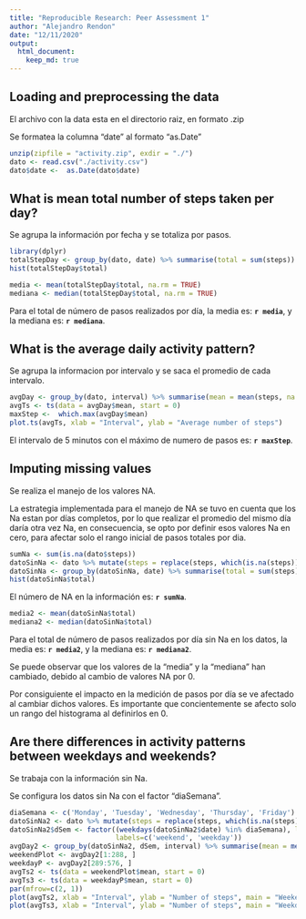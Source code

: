 ```yaml
---
title: "Reproducible Research: Peer Assessment 1"
author: "Alejandro Rendon"
date: "12/11/2020"
output: 
  html_document:
    keep_md: true
---
```



## Loading and preprocessing the data

El archivo con la data esta en el directorio raiz, en formato .zip

Se formatea la columna "date" al formato "as.Date"

```r
unzip(zipfile = "activity.zip", exdir = "./")
dato <- read.csv("./activity.csv")
dato$date <-  as.Date(dato$date)
```


## What is mean total number of steps taken per day?

Se agrupa la información por fecha y se totaliza por pasos.

```r
library(dplyr)
totalStepDay <- group_by(dato, date) %>% summarise(total = sum(steps))
hist(totalStepDay$total)
```
```r
media <- mean(totalStepDay$total, na.rm = TRUE)
mediana <- median(totalStepDay$total, na.rm = TRUE)
```
Para el total de número de pasos realizados por día, la  media es: **`r media`**, y la mediana es: **`r mediana`**.

## What is the average daily activity pattern?

Se agrupa la informacion por intervalo y se saca el promedio de cada intervalo.

```r
avgDay <- group_by(dato, interval) %>% summarise(mean = mean(steps, na.rm = TRUE))
avgTs <- ts(data = avgDay$mean, start = 0)
maxStep <-  which.max(avgDay$mean)
plot.ts(avgTs, xlab = "Interval", ylab = "Average number of steps")
```
El intervalo de 5 minutos con el máximo de numero de pasos es: **`r maxStep`**.

## Imputing missing values

Se realiza el manejo de los valores NA.

La estrategia implementada para el manejo de NA se tuvo en cuenta que los Na estan por días completos,
por lo que realizar el promedio del mismo día daría otra vez Na, en consecuencia, se opto por definir 
esos valores Na en cero, para afectar solo el rango inicial de pasos totales por dia.

```r
sumNa <- sum(is.na(dato$steps))
datoSinNa <- dato %>% mutate(steps = replace(steps, which(is.na(steps)), 0))
datoSinNa <- group_by(datoSinNa, date) %>% summarise(total = sum(steps))
hist(datoSinNa$total)
```

El número de NA en la información es: **`r sumNa`**.

```r
media2 <- mean(datoSinNa$total)
mediana2 <- median(datoSinNa$total)
```

Para el total de número de pasos realizados por día sin Na en los datos, la  media es: **`r media2`**, y la mediana es: **`r mediana2`**.

Se puede observar que los valores de la "media" y la "mediana" han cambiado, debido al cambio de valores NA
por 0. 

Por consiguiente el impacto en la medición de pasos por día se ve afectado al cambiar dichos valores. Es 
importante que concientemente se afecto solo un rango del histograma al definirlos en 0.

## Are there differences in activity patterns between weekdays and weekends?

Se trabaja con la información sin Na.

Se configura los datos sin Na con el factor "diaSemana".

```r
diaSemana <- c('Monday', 'Tuesday', 'Wednesday', 'Thursday', 'Friday')
datoSinNa2 <- dato %>% mutate(steps = replace(steps, which(is.na(steps)), 0))
datoSinNa2$dSem <- factor((weekdays(datoSinNa2$date) %in% diaSemana), levels=c(FALSE, TRUE), 
                          labels=c('weekend', 'weekday'))
avgDay2 <- group_by(datoSinNa2, dSem, interval) %>% summarise(mean = mean(steps, na.rm = TRUE))
weekendPlot <- avgDay2[1:288, ]
weekdayP <- avgDay2[289:576, ]
avgTs2 <- ts(data = weekendPlot$mean, start = 0)
avgTs3 <- ts(data = weekdayP$mean, start = 0)
par(mfrow=c(2, 1))
plot(avgTs2, xlab = "Interval", ylab = "Number of steps", main = "Weekend")
plot(avgTs3, xlab = "Interval", ylab = "Number of steps", main = "Weekday")
```


